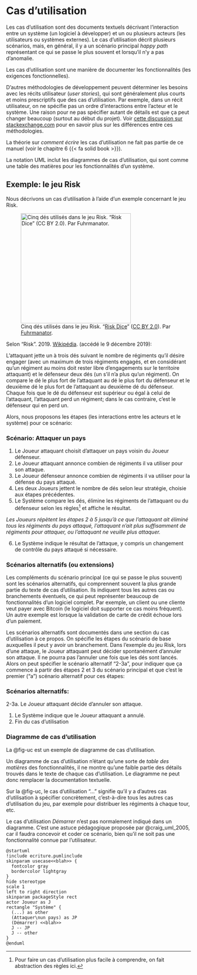 # Cas d'utilisation {#sec-cu}

Les cas d'utilisation sont des documents textuels décrivant l'interaction entre un système (un logiciel à développer) et un ou plusieurs acteurs (les utilisateurs ou systèmes externes).
Le cas d'utilisation décrit plusieurs scénarios, mais, en général, il y a un scénario principal *happy path* représentant ce qui se passe le plus souvent et lorsqu'il n'y a pas d'anomalie.

Les cas d'utilisation sont une manière de documenter les fonctionnalités (les exigences fonctionnelles).

::: {.callout-note}

D'autres méthodologies de développement peuvent déterminer les besoins avec les récits utilisateur (*user stories*), qui sont généralement plus courts et moins prescriptifs que des cas d'utilisation.
Par exemple, dans un récit utilisateur, on ne spécifie pas un ordre d'interactions entre l'acteur et le système.
Une raison pour ne pas spécifier autant de détails est que ça peut changer beaucoup (surtout au début du projet).
Voir [cette discussion sur stackexchange.com](https://softwareengineering.stackexchange.com/q/113381/51948) pour en savoir plus sur les différences entre ces méthodologies.

:::

La théorie sur *comment écrire* les cas d'utilisation ne fait pas partie de ce manuel (voir le chapitre 6\ {{< fa solid book >}}).

La notation UML inclut les diagrammes de cas d'utilisation, qui sont comme une table des matières pour les fonctionnalités d'un système.

## Exemple: le jeu Risk{#exemple-jeu-de-risk}

Nous décrivons un cas d'utilisation à l'aide d'un exemple concernant le jeu Risk.

![Cinq dés utilisés dans le jeu Risk. "[Risk Dice](https://www.flickr.com/photos/fuhrmanator/52664929856/)" ([CC BY 2.0](https://creativecommons.org/licenses/by/2.0/deed.fr)). Par [Fuhrmanator](https://www.flickr.com/people/fuhrmanator/).](images/Risk-Dice-Fuhrmanator.jpg){width="300px"}

Selon "Risk". 2019. [Wikipédia](https://fr.wikipedia.org/w/index.php?title=Risk&oldid=164264587). (accédé le 9 décembre 2019):

::: {.callout}
L'attaquant jette un à trois dés suivant le nombre de régiments qu'il désire engager (avec un maximum de trois régiments engagés, et en considérant qu'un régiment au moins doit rester libre d'engagements sur le territoire attaquant) et le défenseur deux dés (un s'il n'a plus qu'un régiment). On compare le dé le plus fort de l'attaquant au dé le plus fort du défenseur et le deuxième dé le plus fort de l'attaquant au deuxième dé du défenseur. Chaque fois que le dé du défenseur est supérieur ou égal à celui de l'attaquant, l'attaquant perd un régiment; dans le cas contraire, c'est le défenseur qui en perd un.
:::

Alors, nous proposons les étapes (les interactions entre les acteurs et le système) pour ce scénario:

### Scénario: Attaquer un pays

1. Le Joueur attaquant choisit d'attaquer un pays voisin du Joueur défenseur.
2. Le Joueur attaquant annonce combien de régiments il va utiliser pour son attaque.
3. Le Joueur défenseur annonce combien de régiments il va utiliser pour la défense du pays attaqué.
4. Les deux Joueurs jettent le nombre de dés selon leur stratégie, choisie aux étapes précédentes.
5. Le Système compare les dés, élimine les régiments de l'attaquant ou du défenseur selon les règles[^Regles] et affiche le résultat.

*Les Joueurs répètent les étapes 2 à 5 jusqu'à ce que l'attaquant ait éliminé tous les régiments du pays attaqué, l'attaquant n'ait plus suffisamment de régiments pour attaquer, ou l'attaquant ne veuille plus attaquer.*

 6. Le Système indique le résultat de l'attaque, y compris un changement de contrôle du pays attaqué si nécessaire.

[^Regles]: Pour faire un cas d'utilisation plus facile à comprendre, on fait abstraction des règles ici. 

### Scénarios alternatifs (ou extensions) {#sec-scenarios_alternatifs}

Les compléments du scénario principal (ce qui se passe le plus souvent) sont les scénarios alternatifs, qui comprennent souvent la plus grande partie du texte de cas d'utilisation.
Ils indiquent tous les autres cas ou branchements éventuels, ce qui peut représenter beaucoup de fonctionnalités d'un logiciel complet. 
Par exemple, un client ou une cliente veut payer avec Bitcoin (le logiciel doit supporter ce cas moins fréquent).
Un autre exemple est lorsque la validation de carte de crédit échoue lors d'un paiement.

Les scénarios alternatifs sont documentés dans une section du cas d'utilisation à ce propos.
On spécifie les étapes du scénario de base auxquelles il peut y avoir un branchement.
Dans l'exemple du jeu Risk, lors d'une attaque, le Joueur attaquant peut décider spontanément d'annuler son attaque.
Il ne pourra pas l'annuler une fois que les dés sont lancés. Alors on peut spécifier le scénario alternatif "2-3a", pour indiquer que ça commence à partir des étapes 2 et 3 du scénario principal et que c'est le premier ("a") scénario alternatif pour ces étapes:

::: {.callout}
### Scénarios alternatifs:

2-3a. Le Joueur attaquant décide d'annuler son attaque.

1. Le Système indique que le Joueur attaquant a annulé.
2. Fin du cas d'utilisation
:::

### Diagramme de cas d'utilisation

La @fig-uc est un exemple de diagramme de cas d'utilisation.

Un diagramme de cas d'utilisation n'étant qu'une sorte de *table des matières* des fonctionnalités, il ne montre qu'une faible partie des détails trouvés dans le texte de chaque cas d'utilisation.
Le diagramme ne peut donc remplacer la documentation textuelle.

Sur la @fig-uc, le cas d'utilisation "..." signifie qu'il y a d'autres cas d'utilisation à spécifier concrètement, c'est-à-dire tous les autres cas d'utilisation du jeu, par exemple pour distribuer les régiments à chaque tour, etc.

Le cas d'utilisation *Démarrer* n'est pas normalement indiqué dans un diagramme.
C'est une astuce pédagogique proposée par @craig_uml_2005, car il faudra concevoir et coder ce scénario, bien qu'il ne soit pas une fonctionnalité connue par l'utilisateur.

```.plantuml
@startuml
!include ecriture.pumlinclude
skinparam usecase<<blah>> {
  fontcolor gray
  bordercolor lightgray
}
hide stereotype
scale 1
left to right direction
skinparam packageStyle rect
actor Joueur as J
rectangle "Système" {
  (...) as other
  (Attaquer\nun pays) as JP
  (Démarrer) <<blah>>
  J -- JP
  J -- other
}
@enduml
```

